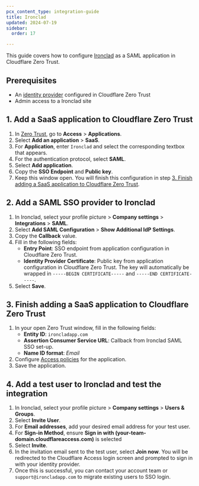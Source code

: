 ```yaml
---
pcx_content_type: integration-guide
title: Ironclad
updated: 2024-07-19
sidebar:
  order: 17

---
```


This guide covers how to configure [Ironclad](https://support.ironcladapp.com/hc/articles/12286012625559-Set-Up-Generic-SSO-SAML-Integration) as a SAML application in Cloudflare Zero Trust.

## Prerequisites

* An [identity provider](/cloudflare-one/identity/idp-integration/) configured in Cloudflare Zero Trust
* Admin access to a Ironclad site

## 1. Add a SaaS application to Cloudflare Zero Trust

1. In [Zero Trust](https://one.dash.cloudflare.com), go to **Access** > **Applications**.
2. Select **Add an application** > **SaaS**.
3. For **Application**, enter `Ironclad` and select the corresponding textbox that appears.
4. For the authentication protocol, select **SAML**.
5. Select **Add application**.
6. Copy the **SSO Endpoint** and **Public key**.
7. Keep this window open. You will finish this configuration in step [3. Finish adding a SaaS application to Cloudflare Zero Trust](#3-finish-adding-a-saas-application-to-cloudflare-zero-trust).

## 2. Add a SAML SSO provider to Ironclad

1. In Ironclad, select your profile picture > **Company settings** > **Integrations** > **SAML**.
2. Select **Add SAML Configuration** > **Show Additional IdP Settings**.
3. Copy the **Callback** value.
4. Fill in the following fields:
   * **Entry Point**: SSO endpoint from application configuration in Cloudflare Zero Trust.
   * **Identity Provider Certificate**: Public key from application configuration in Cloudflare Zero Trust.  The key will automatically be wrapped in `-----BEGIN CERTIFICATE-----` and `-----END CERTIFICATE-----`.
5. Select **Save**.

## 3. Finish adding a SaaS application to Cloudflare Zero Trust

1. In your open Zero Trust window, fill in the following fields:
   * **Entity ID**: `ironcladapp.com`
   * **Assertion Consumer Service URL**: Callback from Ironclad SAML SSO set-up.
   * **Name ID format**: *Email*
2. Configure [Access policies](/cloudflare-one/policies/access/) for the application.
3. Save the application.

## 4. Add a test user to Ironclad and test the integration

1. In Ironclad, select your profile picture > **Company settings** > **Users & Groups**.
2. Select **Invite User**.
3. For **Email addresses**, add your desired email address for your test user.
4. For **Sign-in Method**, ensure **Sign in with (your-team-domain.cloudflareaccess.com)** is selected
5. Select **Invite**.
6. In the invitation email sent to the test user, select **Join now**. You will be redirected to the Cloudflare Access login screen and prompted to sign in with your identity provider.
7. Once this is successful, you can contact your account team or `support@ironcladapp.com` to migrate existing users to SSO login.

